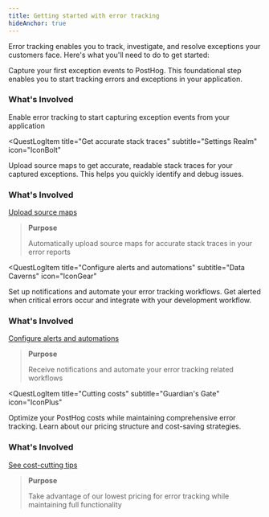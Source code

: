 ```yaml
---
title: Getting started with error tracking
hideAnchor: true
---
```



Error tracking enables you to track, investigate, and resolve exceptions your customers face. Here's what you'll need to do to get started:

<QuestLog>
<QuestLogItem 
    title="Capture your first exception"
    subtitle="Code Sanctuary"
    icon="IconBox"
>

  Capture your first exception events to PostHog. This foundational step enables you to start tracking errors and exceptions in your application.

  ### What's Involved
  <InstallationPlatforms />

  <CalloutBox type="info" icon="IconInfo" title="Purpose">
    Enable error tracking to start capturing exception events from your application
  </CalloutBox>

</QuestLogItem>

<QuestLogItem 
  title="Get accurate stack traces"
  subtitle="Settings Realm"
  icon="IconBolt"
>

Upload source maps to get accurate, readable stack traces for your captured exceptions. This helps you quickly identify and debug issues.

### What's Involved

[Upload source maps](#upload-source-maps)

<ProductScreenshot
    imageLight="https://res.cloudinary.com/dmukukwp6/image/upload/Screenshot_2025_01_30_at_09_48_09_63dd3c5241.png"
    imageDark="https://res.cloudinary.com/dmukukwp6/image/upload/Screenshot_2025_01_30_at_09_48_39_1030eea240.png"
    alt="Stack traces example"
    classes="rounded"
/>

> **Purpose**
> 
> Automatically upload source maps for accurate stack traces in your error reports

</QuestLogItem>

<QuestLogItem 
  title="Configure alerts and automations"
  subtitle="Data Caverns"
  icon="IconGear"
>

  Set up notifications and automate your error tracking workflows. Get alerted when critical errors occur and integrate with your development workflow.

  ### What's Involved

  [Configure alerts and automations](#configure-alerts)

  > **Purpose**
  > 
  > Receive notifications and automate your error tracking related workflows

</QuestLogItem>

<QuestLogItem 
  title="Cutting costs"
  subtitle="Guardian's Gate"
  icon="IconPlus"
>

  Optimize your PostHog costs while maintaining comprehensive error tracking. Learn about our pricing structure and cost-saving strategies.

  ### What's Involved

  [See cost-cutting tips](#cutting-costs)

  > **Purpose**
  > 
  > Take advantage of our lowest pricing for error tracking while maintaining full functionality

</QuestLogItem>
</QuestLog>
